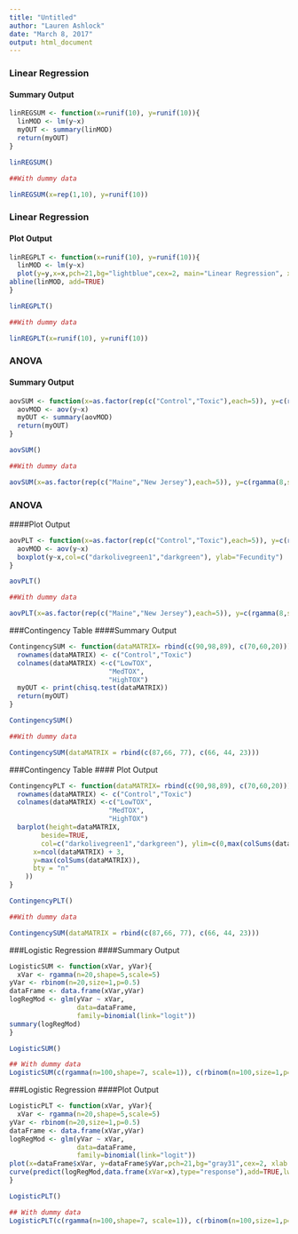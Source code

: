 ```yaml
---
title: "Untitled"
author: "Lauren Ashlock"
date: "March 8, 2017"
output: html_document
---
```

### Linear Regression   
#### Summary Output
```r
linREGSUM <- function(x=runif(10), y=runif(10)){
  linMOD <- lm(y~x)
  myOUT <- summary(linMOD)
  return(myOUT)
}

linREGSUM()

##With dummy data

linREGSUM(x=rep(1,10), y=runif(10))

```

### Linear Regression   
#### Plot Output
```r
linREGPLT <- function(x=runif(10), y=runif(10)){
  linMOD <- lm(y~x)
  plot(y=y,x=x,pch=21,bg="lightblue",cex=2, main="Linear Regression", xlab="Generations of Exposure", ylab="Fecundity")
abline(linMOD, add=TRUE)
}

linREGPLT()

##With dummy data

linREGPLT(x=runif(10), y=runif(10))
```

### ANOVA   
#### Summary Output

```r

aovSUM <- function(x=as.factor(rep(c("Control","Toxic"),each=5)), y=c(rgamma(5,shape=5,scale=5),rgamma(5,shape=5,scale=10))){
  aovMOD <- aov(y~x)
  myOUT <- summary(aovMOD)
  return(myOUT)
}

aovSUM()

##With dummy data

aovSUM(x=as.factor(rep(c("Maine","New Jersey"),each=5)), y=c(rgamma(8,shape=5,scale=5),rgamma(2,shape=5,scale=10)))

```

### ANOVA
####Plot Output

```r

aovPLT <- function(x=as.factor(rep(c("Control","Toxic"),each=5)), y=c(rgamma(5,shape=5,scale=5),rgamma(5,shape=5,scale=10))){
  aovMOD <- aov(y~x)
  boxplot(y~x,col=c("darkolivegreen1","darkgreen"), ylab="Fecundity")
}

aovPLT()

##With dummy data

aovPLT(x=as.factor(rep(c("Maine","New Jersey"),each=5)), y=c(rgamma(8,shape=5,scale=5),rgamma(2,shape=5,scale=10)))

```


###Contingency Table
####Summary Output

```r
ContingencySUM <- function(dataMATRIX= rbind(c(90,98,89), c(70,60,20))){
  rownames(dataMATRIX) <- c("Control","Toxic")
  colnames(dataMATRIX) <-c("LowTOX",
                         "MedTOX",
                         "HighTOX")
  myOUT <- print(chisq.test(dataMATRIX))
  return(myOUT)
}

ContingencySUM()

##With dummy data

ContingencySUM(dataMATRIX = rbind(c(87,66, 77), c(66, 44, 23)))

```


###Contingency Table
#### Plot Output

```r
ContingencyPLT <- function(dataMATRIX= rbind(c(90,98,89), c(70,60,20))){
  rownames(dataMATRIX) <- c("Control","Toxic")
  colnames(dataMATRIX) <-c("LowTOX",
                         "MedTOX",
                         "HighTOX")
  barplot(height=dataMATRIX,
        beside=TRUE,
        col=c("darkolivegreen1","darkgreen"), ylim=c(0,max(colSums(dataMATRIX))), legend = rownames(dataMATRIX),args.legend=list(
      x=ncol(dataMATRIX) + 3,
      y=max(colSums(dataMATRIX)),
      bty = "n"
    ))
}

ContingencyPLT()

##With dummy data

ContingencySUM(dataMATRIX = rbind(c(87,66, 77), c(66, 44, 23)))
```

###Logistic Regression
####Summary Output
```r
LogisticSUM <- function(xVar, yVar){
  xVar <- rgamma(n=20,shape=5,scale=5)
yVar <- rbinom(n=20,size=1,p=0.5)
dataFrame <- data.frame(xVar,yVar)
logRegMod <- glm(yVar ~ xVar,
                 data=dataFrame,
                 family=binomial(link="logit"))
summary(logRegMod)
}

LogisticSUM()

## With dummy data
LogisticSUM(c(rgamma(n=100,shape=7, scale=1)), c(rbinom(n=100,size=1,p=0.2)))

```

###Logistic Regression
####Plot Output
```r
LogisticPLT <- function(xVar, yVar){
  xVar <- rgamma(n=20,shape=5,scale=5)
yVar <- rbinom(n=20,size=1,p=0.5)
dataFrame <- data.frame(xVar,yVar)
logRegMod <- glm(yVar ~ xVar,
                 data=dataFrame,
                 family=binomial(link="logit"))
plot(x=dataFrame$xVar, y=dataFrame$yVar,pch=21,bg="gray31",cex=2, xlab = "Treatment Days", ylab = "Survival", main = "Toxic Algal Survival")
curve(predict(logRegMod,data.frame(xVar=x),type="response"),add=TRUE,lwd=2)
}

LogisticPLT()

## With dummy data
LogisticPLT(c(rgamma(n=100,shape=7, scale=1)), c(rbinom(n=100,size=1,p=0.8)))



```

